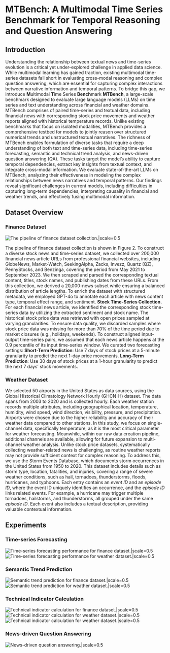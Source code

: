 

# MTBench: A Multimodal Time Series Benchmark for Temporal Reasoning and Question Answering

<Authors
  authors="Jialin Chen, Yale University; Aosong Feng, Yale University; Ziyu Zhao, McGill University; Juan Garza, University of Texas Rio Grande Valley; Gaukhar Nurbek, University of Texas Rio Grande Valley, Cheng Qin, Yale University; Ali Maatouk, Yale University; Leandros Tassiulas, Yale University; Yifeng Gao, University of Texas Rio Grande Valley; Rex Ying, Yale University"
/>

<Badges
  venue="KDD 2025"
  github="https://github.com/Graph-and-Geometric-Learning/MTBench"
  arxiv=""
  pdf=""
/>


## Introduction
Understanding the relationship between textual news and time-series evolution is a critical yet under-explored challenge in applied data science. While multimodal learning has gained traction, existing multimodal time-series datasets fall short in evaluating cross-modal reasoning and complex question answering, which are essential for capturing complex interactions between narrative information and temporal patterns. To bridge this gap, we introduce **M**ultimodal **T**ime Series **Bench**mark **MTBench**, a large-scale benchmark designed to evaluate large language models (LLMs) on time series and text understanding across financial and weather domains. MTBench comprises of paired time-series and textual data, including financial news with corresponding stock price movements and weather reports aligned with historical temperature records. Unlike existing benchmarks that focus on isolated modalities, MTBench provides a comprehensive testbed for models to jointly reason over structured numerical trends and unstructured textual narratives. The richness of MTBench enables formulation of diverse tasks that require a deep understanding of both text and time-series data, including time-series forecasting, semantic and technical trend analysis, and news-driven question answering (QA). These tasks target the model’s ability to capture temporal dependencies, extract key insights from textual context, and integrate cross-modal information. We evaluate state-of-the-art LLMs on MTBench, analyzing their effectiveness in modeling the complex relationships between news narratives and temporal patterns. Our findings reveal significant challenges in current models, including difficulties in capturing long-term dependencies, interpreting causality in financial and weather trends, and effectively fusing multimodal information. 


## Dataset Overview

### Finance Dataset 
![The pipeline of finance dataset collection.|scale=0.5](./assets/fin_data_collection_pipeline.png)

The pipeline of finance dataset collection is shown in Figure 2. To construct a diverse stock news and time-series dataset, we collected over 200,000 financial news article URLs from professional financial websites, including GlobeNews, Market-Watch, SeekingAlpha, Zacks, Invezz, Quartz (QZ), PennyStocks, and Benzinga, covering the period from May 2021 to September 2023. We then scraped and parsed the corresponding textual content, titles, stock names, and publishing dates from these URLs. From this collection, we derived a 20,000-news subset while ensuring a balanced distribution of article lengths. To enrich the dataset with structured metadata, we employed GPT-4o to annotate each article with news content type, temporal effect range, and sentiment. 
**Stock Time-Series Collection.** For each financial news article, we identified the corresponding stock time-series data by utilizing the extracted sentiment and stock name. The historical stock price data
was retrieved with open prices sampled at varying granularities. To ensure data quality, we discarded samples where stock price
data was missing for more than 70% of the time period due to market closures (e.g., holidays, weekends). To construct aligned input-output time-series pairs, we assumed that each news article happens at the 0.9 percentile of its input time-series window. We curated two forecasting settings:
**Short-Term Prediction**: Use 7 days of stock prices at a 5-minute granularity to predict the next 1-day price movements.
**Long-Term Prediction**: Use 30 days of stock prices at a 1-hour granularity to predict the next 7 days’ stock movements.

### Weather Dataset
We selected 50 airports in the United States as data sources, using the Global Historical Climatology Network Hourly (GHCN-H) dataset. The data spans from 2003 to 2020 and is collected hourly. Each weather station records multiple attributes, including geographical location, temperature, humidity, wind speed, wind direction, visibility, pressure, and precipitation. Airports were chosen due to the higher reliability and accuracy of their weather data compared to other stations. In this study, we focus on single-channel data, specifically temperature, as it is the most critical parameter for weather forecasting. Meanwhile, within our raw data creation pipeline, additional channels are available, allowing for future expansion to multi-channel weather analysis. 
Unlike stock price datasets, systematically collecting weather-related news is challenging, as routine weather reports may not provide sufficient context for complex reasoning. To address this, we use the Storm Events Database, which documents storm occurrences in the United States from 1950 to 2020. This dataset includes details such as storm type, location, fatalities, and injuries, covering a range of severe weather conditions, such as hail, tornadoes, thunderstorms, floods, hurricanes, and typhoons. 
Each entry contains an <em>event ID</em> and an <em>episode ID</em>, where the event ID uniquely identifies an occurrence, and the <em>episode ID</em> links related events. For example, a hurricane may trigger multiple tornadoes, hailstorms, and thunderstorms, all grouped under the same <em>episode ID</em>. Each event also includes a textual description, providing valuable contextual information.

## Experiments

### Time-series Forecasting
![Time-series forecasting performance for finance dataset.|scale=0.5](./assets/ts_forecasting_finance.png)
![Time-series forecasting performance for weather dataset.|scale=0.5](./assets/ts_forecasting_weather.png)


### Semantic Trend Prediction
![Semantic trend prediction for finance dataset.|scale=0.5](./assets/trend_prediction_finance.png)
![Semantic trend prediction for weather dataset.|scale=0.5](./assets/trend_prediction_weather.png)


### Technical Indicator Calculation
![Technical indicator calculation for finance dataset.|scale=0.5](./assets/tech_indicator_finance.png)
![Technical indicator calculation for weather dataset.|scale=0.5](./assets/tech_indicator_weather.png)
![Technical indicator calculation for weather dataset.|scale=0.5](./assets/tech_indicator_fin_weather.png)


### News-driven Question Answering
![News-driven question answering.|scale=0.5](./assets/news_driven_qa_answering.png)
